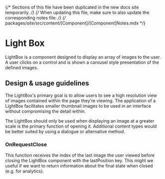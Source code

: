 
{/* Sections of this file have been duplicated in the new docs site temporarily. */}
{/* When updating this file, make sure to also update the corresponding notes file: */}
{/* packages/site/src/content/[Component]/[Component]Notes.mdx */}

<Meta title="Components/Images and Icons/LightBox" component={LightBox} />

# Light Box

LightBox is a component designed to display an array of images to the user. A
user clicks on a control and is shown a carousel style presentation of the
defined images.

## Design & usage guidelines

The LightBox's primary goal is to allow users to see a high resolution view of
images contained within the page they're viewing. The application of a LightBox
facilitates smaller thumbnail images to be used in an interface without
compromising the detail within.

The LightBox should only be used when displaying an image at a greater scale is
the primary function of opening it. Additional content types would be better
suited by using a dialogue or alternative method.

### OnRequestClose

This function receives the index of the last image the user viewed before
closing the LightBox component with the lastPosition key. This might we useful
if we want to return information about the final state when closed (e.g. for
analytics).
